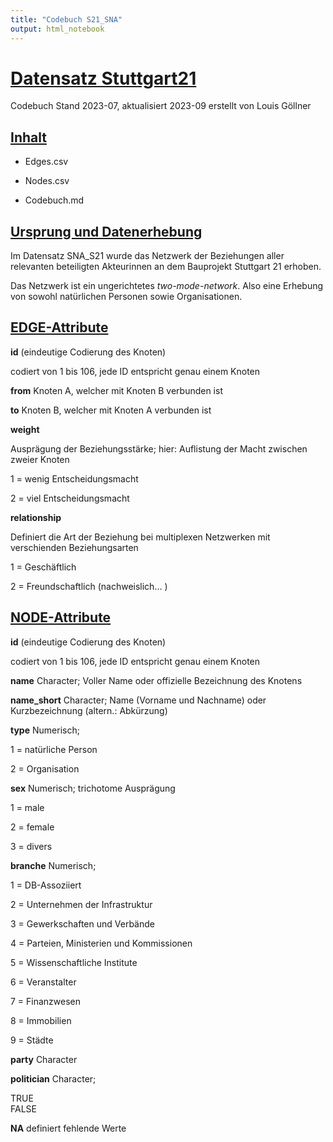 ```yaml
---
title: "Codebuch S21_SNA"
output: html_notebook
---
```


# [Datensatz Stuttgart21]{.underline}

Codebuch Stand 2023-07, aktualisiert 2023-09 erstellt von Louis Göllner

## [Inhalt]{.underline}

-   Edges.csv

-   Nodes.csv

-   Codebuch.md

<div>

## [Ursprung und Datenerhebung]{.underline}

Im Datensatz SNA_S21 wurde das Netzwerk der Beziehungen aller relevanten beteiligten Akteurinnen an dem Bauprojekt Stuttgart 21 erhoben.

Das Netzwerk ist ein ungerichtetes *two-mode-network*. Also eine Erhebung von sowohl natürlichen Personen sowie Organisationen.

</div>

<div>

## [EDGE-Attribute]{.underline}

**id** (eindeutige Codierung des Knoten)

codiert von 1 bis 106, jede ID entspricht genau einem Knoten

**from** Knoten A, welcher mit Knoten B verbunden ist

**to** Knoten B, welcher mit Knoten A verbunden ist

**weight**

Ausprägung der Beziehungsstärke; hier: Auflistung der Macht zwischen zweier Knoten

1 = wenig Entscheidungsmacht

2 = viel Entscheidungsmacht

**relationship**

Definiert die Art der Beziehung bei multiplexen Netzwerken mit verschienden Beziehungsarten

1 = Geschäftlich

2 = Freundschaftlich (nachweislich... )

</div>

<div>

## [NODE-Attribute]{.underline}

**id** (eindeutige Codierung des Knoten)

codiert von 1 bis 106, jede ID entspricht genau einem Knoten

**name** Character; Voller Name oder offizielle Bezeichnung des Knotens

**name_short** Character; Name (Vorname und Nachname) oder Kurzbezeichnung (altern.: Abkürzung)

**type** Numerisch;

1 = natürliche Person

2 = Organisation

**sex** Numerisch; trichotome Ausprägung

1 = male

2 = female

3 = divers

**branche** Numerisch;

1 = DB-Assoziiert

2 = Unternehmen der Infrastruktur

3 = Gewerkschaften und Verbände

4 = Parteien, Ministerien und Kommissionen

5 = Wissenschaftliche Institute

6 = Veranstalter

7 = Finanzwesen

8 = Immobilien

9 = Städte

**party** Character

**politician** Character;

TRUE\
FALSE

**NA** definiert fehlende Werte

</div>
